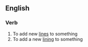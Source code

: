 ==English==

===Verb===
{{en-verb|relin|ing}}

# To add new [[line]]s to something
# To add a new [[lining]] to something